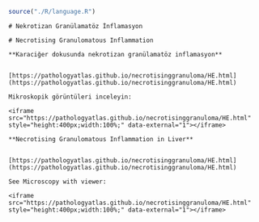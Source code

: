 ```r
source("./R/language.R")
```


```asis
# Nekrotizan Granülamatöz İnflamasyon
```


```asis
# Necrotising Granulomatous Inflammation
```



```asis

**Karaciğer dokusunda nekrotizan granülamatöz inflamasyon**


[https://pathologyatlas.github.io/necrotisinggranuloma/HE.html](https://pathologyatlas.github.io/necrotisinggranuloma/HE.html)

Mikroskopik görüntüleri inceleyin:

<iframe src="https://pathologyatlas.github.io/necrotisinggranuloma/HE.html" style="height:400px;width:100%;" data-external="1"></iframe>

```


```asis

**Necrotising Granulomatous Inflammation in Liver**


[https://pathologyatlas.github.io/necrotisinggranuloma/HE.html](https://pathologyatlas.github.io/necrotisinggranuloma/HE.html)

See Microscopy with viewer: 

<iframe src="https://pathologyatlas.github.io/necrotisinggranuloma/HE.html" style="height:400px;width:100%;" data-external="1"></iframe>

```


